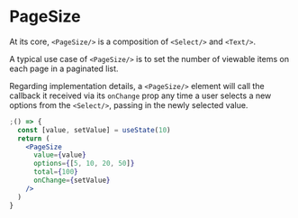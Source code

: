 
<Meta component={PageSize} title="Docs/Components/Actions/PageSize" />

# PageSize

At its core, `<PageSize/>` is a composition of `<Select/>` and `<Text/>`.

A typical use case of `<PageSize/>` is to set the number of viewable items on each page in a paginated list.

Regarding implementation details, a `<PageSize/>` element will call the callback it received via its `onChange` prop any time a user selects a new options from the `<Select/>`, passing in the newly selected value.

```jsx
;() => {
  const [value, setValue] = useState(10)
  return (
    <PageSize
      value={value}
      options={[5, 10, 20, 50]}
      total={100}
      onChange={setValue}
    />
  )
}
```
